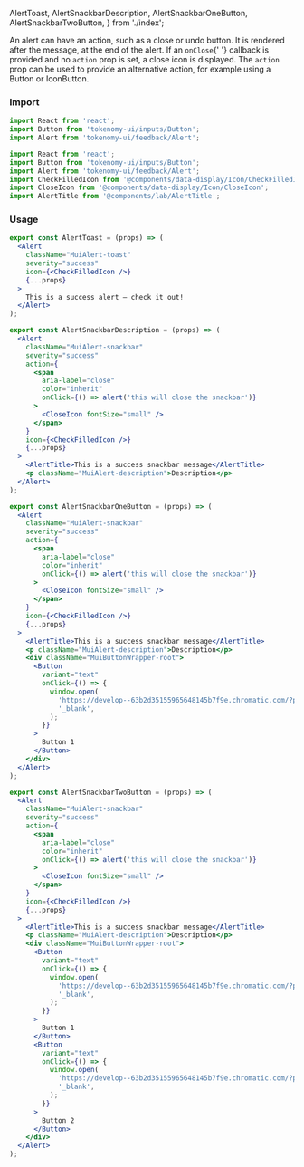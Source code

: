   AlertToast,
  AlertSnackbarDescription,
  AlertSnackbarOneButton,
  AlertSnackbarTwoButton,
} from './index';

<Title>Alert Actions</Title>
<Subtitle>
  An alert can have an action, such as a close or undo button. It is rendered
  after the message, at the end of the alert. If an <code>onClose</code>{' '}
  callback is provided and no <code>action</code> prop is set, a close icon is
  displayed. The <code>action</code> prop can be used to provide an alternative
  action, for example using a Button or IconButton.
</Subtitle>

### Import

<TabsState initial="toast">
  <div id="toast" title="Toast"><div>

```jsx
import React from 'react';
import Button from 'tokenomy-ui/inputs/Button';
import Alert from 'tokenomy-ui/feedback/Alert';
```

  </div></div>
  <div id="snackbar" title="Snackbar"><div>

```jsx
import React from 'react';
import Button from 'tokenomy-ui/inputs/Button';
import Alert from 'tokenomy-ui/feedback/Alert';
import CheckFilledIcon from '@components/data-display/Icon/CheckFilledIcon';
import CloseIcon from '@components/data-display/Icon/CloseIcon';
import AlertTitle from '@components/lab/AlertTitle';
```

  </div></div>
</TabsState>

### Usage

<TabsState initial="toast">
  <div id="toast" title="Toast"><div>

<AlertToast />

```jsx
export const AlertToast = (props) => (
  <Alert
    className="MuiAlert-toast"
    severity="success"
    icon={<CheckFilledIcon />}
    {...props}
  >
    This is a success alert — check it out!
  </Alert>
);
```

  </div></div>
  <div id="snackbar" title="Snackbar"><div>

<AlertSnackbarDescription />

```jsx
export const AlertSnackbarDescription = (props) => (
  <Alert
    className="MuiAlert-snackbar"
    severity="success"
    action={
      <span
        aria-label="close"
        color="inherit"
        onClick={() => alert('this will close the snackbar')}
      >
        <CloseIcon fontSize="small" />
      </span>
    }
    icon={<CheckFilledIcon />}
    {...props}
  >
    <AlertTitle>This is a success snackbar message</AlertTitle>
    <p className="MuiAlert-description">Description</p>
  </Alert>
);
```

<AlertSnackbarOneButton />

```jsx
export const AlertSnackbarOneButton = (props) => (
  <Alert
    className="MuiAlert-snackbar"
    severity="success"
    action={
      <span
        aria-label="close"
        color="inherit"
        onClick={() => alert('this will close the snackbar')}
      >
        <CloseIcon fontSize="small" />
      </span>
    }
    icon={<CheckFilledIcon />}
    {...props}
  >
    <AlertTitle>This is a success snackbar message</AlertTitle>
    <p className="MuiAlert-description">Description</p>
    <div className="MuiButtonWrapper-root">
      <Button
        variant="text"
        onClick={() => {
          window.open(
            'https://develop--63b2d35155965648145b7f9e.chromatic.com/?path=/docs/components-data-display-typography-example--button',
            '_blank',
          );
        }}
      >
        Button 1
      </Button>
    </div>
  </Alert>
);
```

<AlertSnackbarTwoButton />

```jsx
export const AlertSnackbarTwoButton = (props) => (
  <Alert
    className="MuiAlert-snackbar"
    severity="success"
    action={
      <span
        aria-label="close"
        color="inherit"
        onClick={() => alert('this will close the snackbar')}
      >
        <CloseIcon fontSize="small" />
      </span>
    }
    icon={<CheckFilledIcon />}
    {...props}
  >
    <AlertTitle>This is a success snackbar message</AlertTitle>
    <p className="MuiAlert-description">Description</p>
    <div className="MuiButtonWrapper-root">
      <Button
        variant="text"
        onClick={() => {
          window.open(
            'https://develop--63b2d35155965648145b7f9e.chromatic.com/?path=/docs/components-data-display-typography-example--button',
            '_blank',
          );
        }}
      >
        Button 1
      </Button>
      <Button
        variant="text"
        onClick={() => {
          window.open(
            'https://develop--63b2d35155965648145b7f9e.chromatic.com/?path=/docs/components-data-display-typography-example--button',
            '_blank',
          );
        }}
      >
        Button 2
      </Button>
    </div>
  </Alert>
);
```

  </div></div>
</TabsState>
